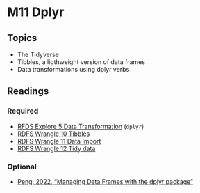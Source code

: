 # M11 Dplyr

## Topics
- The Tidyverse
- Tibbles, a ligthweight version of data frames
- Data transformations using dplyr verbs

## Readings

### Required

<ul>
<li><a target="_new" href="https://r4ds.had.co.nz/transform.html">RFDS Explore 5 Data Transformation</a><span>&nbsp;</span>(<code>dplyr</code>)</li>
<li><a target="_new" href="https://r4ds.had.co.nz/tibbles.html">RDFS Wrangle 10 Tibbles</a></li>
<li><a target="_new" href="https://r4ds.had.co.nz/data-import.html">RDFS Wrangle 11 Data Import</a></li>
<li><a target="_new" href="https://r4ds.had.co.nz/tidy-data.html">RDFS Wrangle 12 Tidy data</a></li>
</ul>

### Optional

<ul>
<li><a target="_new" href="https://bookdown.org/rdpeng/rprogdatascience/managing-data-frames-with-the-dplyr-package.html">Peng, 2022, "Managing Data Frames with the dplyr package"</a></li>
</ul>
